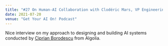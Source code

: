 ```yaml
---
title: "#27 On Human-AI Collaboration with Clodéric Mars, VP Engineering at AI Redefined (AIR)"
date: 2021-07-20
venue: "Get Your AI On! Podcast"
---
```


Nice interview on my approach to designing and building AI systems conducted by [Ciprian Borodescu](https://www.linkedin.com/in/cborodescu/) from Algolia.

<YouTube videoId="mYQrjaE1FgM" />
